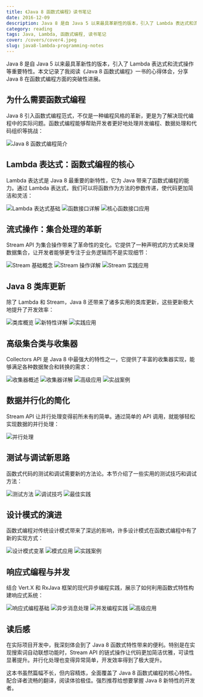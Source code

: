 ```yaml
---
title: 《Java 8 函数式编程》读书笔记
date: 2016-12-09
description: Java 8 是自 Java 5 以来最具革新性的版本，引入了 Lambda 表达式和流式操作等重要特性。本文记录了我阅读《Java 8 函数式编程》一书的心得体会，分享 Java 8 在函数式编程方面的突破性进展。
category: reading
tags: Java, Lambda, 函数式编程, 读书笔记
cover: /covers/cover4.jpeg
slug: java8-lambda-programming-notes
---
```


Java 8 是自 Java 5 以来最具革新性的版本，引入了 Lambda 表达式和流式操作等重要特性。本文记录了我阅读《Java 8 函数式编程》一书的心得体会，分享 Java 8 在函数式编程方面的突破性进展。

## 为什么需要函数式编程

Java 8 引入函数式编程范式，不仅是一种编程风格的革新，更是为了解决现代编程中的实际问题。函数式编程能够帮助开发者更好地处理并发编程、数据处理和代码组织等挑战：

![Java 8 函数式编程简介](/images/20161209_java8_lambda_notes/pic_1.png)

## Lambda 表达式：函数式编程的核心

Lambda 表达式是 Java 8 最重要的新特性，它为 Java 带来了函数式编程的能力。通过 Lambda 表达式，我们可以将函数作为方法的参数传递，使代码更加简洁和灵活：

![Lambda 表达式基础](/images/20161209_java8_lambda_notes/pic_2.png)
![函数接口详解](/images/20161209_java8_lambda_notes/pic_2_a.png)
![核心函数接口应用](/images/20161209_java8_lambda_notes/pic_2_b.png)

## 流式操作：集合处理的革新

Stream API 为集合操作带来了革命性的变化。它提供了一种声明式的方式来处理数据集合，让开发者能够更专注于业务逻辑而不是实现细节：

![Stream 基础概念](/images/20161209_java8_lambda_notes/pic_3.png)
![Stream 操作详解](/images/20161209_java8_lambda_notes/pic_3_a.png)
![Stream 实践应用](/images/20161209_java8_lambda_notes/pic_3_b.png)

## Java 8 类库更新

除了 Lambda 和 Stream，Java 8 还带来了诸多实用的类库更新，这些更新极大地提升了开发效率：

![类库概览](/images/20161209_java8_lambda_notes/pic_4.png)
![新特性详解](/images/20161209_java8_lambda_notes/pic_4_a.png)
![实践应用](/images/20161209_java8_lambda_notes/pic_4_b.png)

## 高级集合类与收集器

Collectors API 是 Java 8 中最强大的特性之一，它提供了丰富的收集器实现，能够满足各种数据聚合和转换的需求：

![收集器概述](/images/20161209_java8_lambda_notes/pic_5.png)
![收集器详解](/images/20161209_java8_lambda_notes/pic_5_a.png)
![高级应用](/images/20161209_java8_lambda_notes/pic_5_b.png)
![实战案例](/images/20161209_java8_lambda_notes/pic_5_c.png)

## 数据并行化的简化

Stream API 让并行处理变得前所未有的简单。通过简单的 API 调用，就能够轻松实现数据的并行处理：

![并行处理](/images/20161209_java8_lambda_notes/pic_6.png)

## 测试与调试新思路

函数式代码的测试和调试需要新的方法论。本节介绍了一些实用的测试技巧和调试方法：

![测试方法](/images/20161209_java8_lambda_notes/pic_7.png)
![调试技巧](/images/20161209_java8_lambda_notes/pic_7_a.png)
![最佳实践](/images/20161209_java8_lambda_notes/pic_7_b.png)

## 设计模式的演进

函数式编程对传统设计模式带来了深远的影响，许多设计模式在函数式编程中有了新的实现方式：

![设计模式变革](/images/20161209_java8_lambda_notes/pic_8.png)
![模式应用](/images/20161209_java8_lambda_notes/pic_8_a.png)
![实践案例](/images/20161209_java8_lambda_notes/pic_8_b.png)

## 响应式编程与并发

结合 Vert.X 和 RxJava 框架的现代异步编程实践，展示了如何利用函数式特性构建响应式系统：

![响应式编程基础](/images/20161209_java8_lambda_notes/pic_9.png)
![异步消息处理](/images/20161209_java8_lambda_notes/pic_9_a.png)
![并发编程实践](/images/20161209_java8_lambda_notes/pic_9_b.png)
![高级应用](/images/20161209_java8_lambda_notes/pic_9_c.png)

## 读后感

在实际项目开发中，我深刻体会到了 Java 8 函数式特性带来的便利。特别是在实现搜索词自动联想功能时，Stream API 的链式操作让代码更加简洁优雅，可读性显著提升。并行化处理也变得异常简单，开发效率得到了极大提升。

这本书虽然篇幅不长，但内容精炼，全面覆盖了 Java 8 函数式编程的核心特性。配合译者流畅的翻译，阅读体验极佳。强烈推荐给想要掌握 Java 8 新特性的开发者。